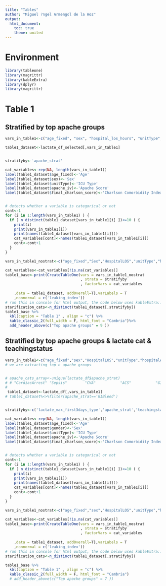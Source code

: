 ```yaml
---
title: "Tables"
author: "Miguel ?ngel Armengol de la Hoz"
output:
  html_document:
    toc: true
    theme: united
---
```


# Environment

```r
library(tableone)
library(magrittr)
library(kableExtra)
library(dplyr)
library(magrittr)
```

# Table 1 

## Stratified by top apache groups

```r
vars_in_table1<-c("age_fixed", "sex", "hospital_los_hours", "unitType", "hospitalAdmitSource", "actualicumortality", "unabridgedunitlos", "unabridgedhosplos", "apache_iv", "final_charlson_score", "lactate_fst", "lactate_max", "lactate_num", "lactate_num_first3days", "lactate_bin_first3days", "lactateredrawn_wt8hrs_bin_first3days", "lactate_max_first3days_type", "apache_strat", "hrs_from_first_elev_to_test_dec")

table1_dataset<-lactate_df_selected[,vars_in_table1]


stratifyby<-'apache_strat'

cat_variables<-rep(NA, length(vars_in_table1))
label(table1_dataset$age_fixed)<-'Age'
label(table1_dataset$sex)<-'Sex'
label(table1_dataset$unitType)<-'ICU Type'
label(table1_dataset$apache_iv)<-'Apache Score'
label(table1_dataset$final_charlson_score)<-'Charlson Comorbidity Index'


# detects whether a variable is categorical or not
cont<-1
for (i in 1:length(vars_in_table1) ) {
  if ( n_distinct(table1_dataset[vars_in_table1[i] ])<=10 ) {
    print(i)
    print(vars_in_table1[i])
    print(names(table1_dataset[vars_in_table1[i]]))
    cat_variables[cont]<-names(table1_dataset[vars_in_table1[i]])
    cont<-cont+1
  }
}  

vars_in_table1_nostrat<-c("age_fixed","Sex","HospitalLOS","unitType","hospitalAdmitSource","actualicumortality","unabridgedunitlos","unabridgedhosplos","unabridgedactualventdays","predictedHospitalMortality","apache_iv","final_charlson_score","lactate_fst","lactate_max","lactate_num","lactate_num_first3days","lactate_bin_first3days","lactateredrawn_wt8hrs_bin_first3days","mins_from_first_elev_to_test","lactate_max_first3days_type")

cat_variables<-cat_variables[!is.na(cat_variables)]
table1_base<-print(CreateTableOne(vars = vars_in_table1_nostrat
                                  , strata = stratifyby
                                  , factorVars = cat_variables
                                  
    ,data = table1_dataset, addOverall=T),varLabels = T
    ,nonnormal = c('leaking_index'))
# run this in console for html output, the code below uses kableExtra::
starification_cats<-n_distinct(table1_dataset[,stratifyby])
table1_base %>%
  kbl(caption = "Table 1" , align = "c") %>%
  kable_classic_2(full_width = F, html_font = "Cambria")%>%
  add_header_above(c("Top apache groups" = 9 ))
```

## Stratified by top apache groups & lactate cat & teachingstatus

```r
vars_in_table1<-c("age_fixed","sex","HospitalLOS","unitType","hospitalAdmitSource","actualicumortality","unabridgedunitlos","unabridgedhosplos","unabridgedactualventdays","predictedHospitalMortality","apache_iv","final_charlson_score","lactate_fst","lactate_max","lactate_num","lactate_num_first3days","lactate_bin_first3days","lactateredrawn_wt8hrs_bin_first3days","mins_from_first_elev_to_test", "mins_from_first_elev_to_test","lactate_max_first3days_type","apache_strat","teachingstatus")
# we are extracting top n apache groups


# apache_cats_array<-unique(lactate_df$apache_strat)
# # "CardiacArrest" "Sepsis"        "CVA"           "ACS"           "GIBleed"      
# 
 table1_dataset<-lactate_df[,vars_in_table1]
# table1_dataset%<>%filter(apache_strat=='GIBleed')


stratifyby<-c('lactate_max_first3days_type','apache_strat','teachingstatus')

cat_variables<-rep(NA, length(vars_in_table1))
label(table1_dataset$age_fixed)<-'Age'
label(table1_dataset$gender)<-'Sex'
label(table1_dataset$unitType)<-'ICU Type'
label(table1_dataset$apache_iv)<-'Apache Score'
label(table1_dataset$final_charlson_score)<-'Charlson Comorbidity Index'


# detects whether a variable is categorical or not
cont<-1
for (i in 1:length(vars_in_table1) ) {
  if ( n_distinct(table1_dataset[vars_in_table1[i] ])<=10 ) {
    print(i)
    print(vars_in_table1[i])
    print(names(table1_dataset[vars_in_table1[i]]))
    cat_variables[cont]<-names(table1_dataset[vars_in_table1[i]])
    cont<-cont+1
  }
}  

vars_in_table1_nostrat<-c("age_fixed","sex","HospitalLOS","unitType","hospitalAdmitSource","actualicumortality","unabridgedunitlos","unabridgedhosplos","unabridgedactualventdays","predictedHospitalMortality","apache_iv","final_charlson_score","lactate_fst","lactate_max","lactate_num","lactate_num_first3days","lactate_bin_first3days","lactateredrawn_wt8hrs_bin_first3days","mins_from_first_elev_to_test","lactate_max_first3days_type")

cat_variables<-cat_variables[!is.na(cat_variables)]
table1_base<-print(CreateTableOne(vars = vars_in_table1_nostrat
                                  , strata = stratifyby
                                  , factorVars = cat_variables
                                  
    ,data = table1_dataset, addOverall=T),varLabels = T
    ,nonnormal = c('leaking_index'))
# run this in console for html output, the code below uses kableExtra::
starification_cats<-n_distinct(table1_dataset[,stratifyby])

table1_base %>%
  kbl(caption = "Table 1" , align = "c") %>%
  kable_classic_2(full_width = F, html_font = "Cambria")
  # add_header_above(c("Top apache groups" = 7 ))


```
